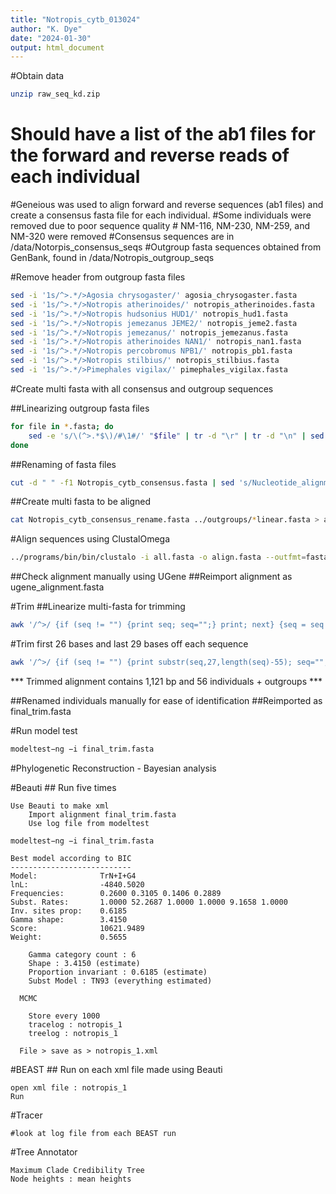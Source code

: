 ```yaml
---
title: "Notropis_cytb_013024"
author: "K. Dye"
date: "2024-01-30"
output: html_document
---
```


#Obtain data
```bash
unzip raw_seq_kd.zip
```
# Should have a list of the ab1 files for the forward and reverse reads of each individual

#Geneious was used to align forward and reverse sequences (ab1 files) and create a consensus fasta file for each individual.
  #Some individuals were removed due to poor sequence quality
    # NM-116, NM-230, NM-259, and NM-320 were removed
  #Consensus sequences are in /data/Notorpis_consensus_seqs
  #Outgroup fasta sequences obtained from GenBank, found in /data/Notropis_outgroup_seqs

#Remove header from outgroup fasta files
```bash
sed -i '1s/^>.*/>Agosia chrysogaster/' agosia_chrysogaster.fasta
sed -i '1s/^>.*/>Notropis atherinoides/' notropis_atherinoides.fasta
sed -i '1s/^>.*/>Notropis hudsonius HUD1/' notropis_hud1.fasta
sed -i '1s/^>.*/>Notropis jemezanus JEME2/' notropis_jeme2.fasta
sed -i '1s/^>.*/>Notropis jemezanus/' notropis_jemezanus.fasta
sed -i '1s/^>.*/>Notropis atherinoides NAN1/' notropis_nan1.fasta
sed -i '1s/^>.*/>Notropis percobromus NPB1/' notropis_pb1.fasta
sed -i '1s/^>.*/>Notropis stilbius/' notropis_stilbius.fasta
sed -i '1s/^>.*/>Pimephales vigilax/' pimephales_vigilax.fasta
```

#Create multi fasta with all consensus and outgroup sequences

##Linearizing outgroup fasta files
```bash
for file in *.fasta; do
    sed -e 's/\(^>.*$\)/#\1#/' "$file" | tr -d "\r" | tr -d "\n" | sed -e 's/$/#/' | tr "#" "\n" | sed -e '/^$/d' > "${file%.fasta}_linear.fasta"
done
```

##Renaming of fasta files
```bash
cut -d " " -f1 Notropis_cytb_consensus.fasta | sed 's/Nucleotide_alignment_//g' > Notropis_cytb_consensus_rename.fasta
```

##Create multi fasta to be aligned
```bash
cat Notropis_cytb_consensus_rename.fasta ../outgroups/*linear.fasta > all.fasta
```

#Align sequences using ClustalOmega
```bash
../programs/bin/bin/clustalo -i all.fasta -o align.fasta --outfmt=fasta
```

##Check alignment manually using UGene
  ##Reimport alignment as ugene_alignment.fasta

#Trim
##Linearize multi-fasta for trimming
```bash
awk '/^>/ {if (seq != "") {print seq; seq="";} print; next} {seq = seq $0} END {if (seq != "") print seq}' ugene_alignment.fasta > linear_alignment.fasta
```

#Trim first 26 bases and last 29 bases off each sequence
```bash
awk '/^>/ {if (seq != "") {print substr(seq,27,length(seq)-55); seq="";} print; next} {seq = seq $0} END {if (seq != "") print substr(seq,27,length(seq)-55)}' linear_alignment.fasta > trimmed_alignment.fasta
```
*** Trimmed alignment contains 1,121 bp and 56 individuals + outgroups ***

##Renamed individuals manually for ease of identification
  ##Reimported as final_trim.fasta


#Run model test
```bash
modeltest−ng −i final_trim.fasta 
```      

#Phylogenetic Reconstruction - Bayesian analysis

#Beauti
 ## Run five times 
```GUI
Use Beauti to make xml
    Import alignment final_trim.fasta
    Use log file from modeltest
        
modeltest−ng −i final_trim.fasta 

Best model according to BIC
---------------------------
Model:              TrN+I+G4
lnL:                -4840.5020
Frequencies:        0.2600 0.3105 0.1406 0.2889
Subst. Rates:       1.0000 52.2687 1.0000 1.0000 9.1658 1.0000 
Inv. sites prop:    0.6185
Gamma shape:        3.4150
Score:              10621.9489
Weight:             0.5655

    Gamma category count : 6
    Shape : 3.4150 (estimate)
    Proportion invariant : 0.6185 (estimate)
    Subst Model : TN93 (everything estimated)
    
  MCMC 
    
    Store every 1000
    tracelog : notropis_1
    treelog : notropis_1
    
  File > save as > notropis_1.xml
``` 

#BEAST
## Run on each xml file made using Beauti
```GUI
open xml file : notropis_1
Run
```

#Tracer
```GUI
#look at log file from each BEAST run 
```

#Tree Annotator
```GUI
Maximum Clade Credibility Tree
Node heights : mean heights
```    

